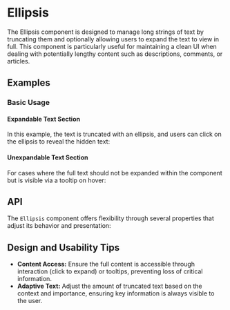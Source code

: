 
<Meta of={EllipsisStories} />

# Ellipsis
The Ellipsis component is designed to manage long strings of text by truncating them and optionally allowing users to expand the text to view in full. 
This component is particularly useful for maintaining a clean UI when dealing with potentially lengthy content such as descriptions, comments, or articles.

## Examples

### Basic Usage
#### Expandable Text Section
In this example, the text is truncated with an ellipsis, 
and users can click on the ellipsis to reveal the hidden text:
<ToggleCanvas sourceState="shown" of={EllipsisStories.Simple} storybook="components-data-ellipsis--simple" />

#### Unexpandable Text Section
For cases where the full text should not be expanded within the component 
but is visible via a tooltip on hover:
<ToggleCanvas sourceState="shown" of={EllipsisStories.Unexpandable} storybook="components-data-ellipsis--unexpandable" />

## API
The `Ellipsis` component offers flexibility through several properties that adjust its behavior and presentation:
<PropsTable name="Ellipsis" />

## Design and Usability Tips

- **Content Access:** Ensure the full content is accessible through interaction (click to expand) or tooltips, preventing loss of critical information.
- **Adaptive Text:** Adjust the amount of truncated text based on the context and importance, ensuring key information is always visible to the user.
